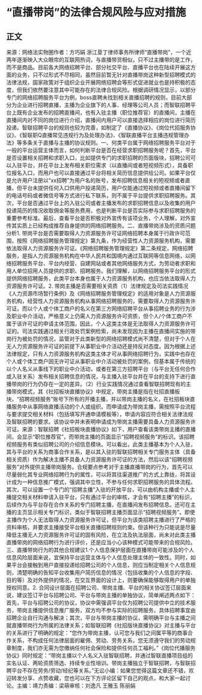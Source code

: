 # “直播带岗”的法律合规风险与应对措施
## 正文
来源：网络法实物圈作者：方巧娟 浙江垦丁律师事务所律师“直播带岗”，一个近两年逐渐映入大众眼帘的互联网热词，与直播带货相似，只不过主播带的是工作，而不是商品。目前各大网络招聘平台、部分社交平台、直播平台也在陆续开展这方面的业务，只不过形式不尽相同，虽然目前暂无针对直播带岗这种新型招聘模式的法律法规，国家政策对于组织企业开展网络招聘会等形式促进就业也是持积极的态度，但我们依然要注意其中可能存在的法律合规风险。根据调研情况显示，以部分专门的网络招聘服务平台为例，boss直聘未找到相关直播招聘的规则，目前大部分为企业进行招聘直播，主播为企业旗下的人事、经理等公司人员；而智联招聘平台上既有企业发布的招聘直播间，也有入驻主播（职位推荐官）的直播间，主播在直播间内对不同的岗位进行介绍，直播间内用户可以直接选择相应的岗位进行简历投递。智联招聘平台的规则也较为完善，如制定了《直播协议》、《岗位代招服务协议》、《智联职Q直播常见违规行为及处理办法》、《智联直播平台主播违规管理办法》等多条关于直播与主播的协议规则。一、何类平台属于网络招聘服务平台对于一般的平台运营主体而言，如何判断平台是否在经营求职招聘服务呢？首先，平台是否设置相关招聘和求职入口，比如提供专门的求职招聘的页面版块，招聘公司可以入驻平台，并在平台上发布相关职位需求（以直播间或者短视频形式），具备职位报名入口，而用户也可以直接通过平台将相关简历信息提供给公司。如果平台仅是允许用户注册以“xx招聘”为用户名的账号，发布招聘信息相关的短视频或者直播，但平台未提供任何入口供用户投递简历，用户仅能通过短视频或者直播间留下的电话号码或者微信号等方式进行私下联系，则不属于平台提供求职招聘服务。其次，平台是否通过平台上的入驻公司或者主播发布的求职招聘信息以及收集的用户投递简历的情况收取佣金等服务费用，也是判断平台是否实际参与求职招聘服务的重要参考标准。最后，查看平台是否积极对外宣传有该项业务，个人理解，对外宣传其实质上已经构成推荐自身提供的网络招聘服务。二、直播带岗涉及的资质问题分析1. 带岗平台是否需要取得人力资源服务许可证网络招聘本身属于行政许可范围，按照《网络招聘服务管理规定》第九条，作为经营性人力资源服务机构，需要依法取得人力资源服务许可证。《网络招聘服务管理规定》第二条规定，网络招聘服务，是指人力资源服务机构在中华人民共和国境内通过互联网等信息网络，以网络招聘服务平台、平台内经营、自建网站或者其他网络服务方式，为劳动者求职和用人单位招用人员提供的求职、招聘服务。我们理解，以网络招聘服务平台的形式提供网络招聘服务，此类平台本身也属于人力资源服务机构，也应当依法取得人力资源服务许可证。2. 带岗主播是否需要相关资质（1）法律规定及司法实践情况《人力资源市场暂行条例》及《网络招聘服务管理规定》的适用对象是人力资源服务机构，经营性人力资源服务机构从事网络招聘服务的，需要取得人力资源服务许可证。而以个人或个体工商户的名义在第三方网络招聘平台从事招聘业务的行为涉及职业中介活动，严格意义上仍需人力资源服务许可资质，但个人/个体工商户不属于该许可证的申请主体范围，因此，个人这类主体是无法取得人力资源服务许可证的。司法实践通过相关行政处罚案例检索，尚未发现因为主播在直播间实施的带岗行为被处罚的情况，监管对于此类新型的网络招聘模式尚不清楚，但对于个人在无人力资源服务许可证的前提下从事职业中介活动还是持反对态度。因为根据上述法律规定，只有人力资源服务机构这类主体才可从事网络招聘行为，实践中也存在个人或个体工商户因无许可证从事职业中介活动被处罚的案例，但基本属于传统的以个人名义从事线下的职业中介活动，或者在第三方招聘平台（与平台无任何合作或入驻关系）发布相关招聘信息的情况，与主播入驻平台并在平台的支持下进行直播带岗的行为仍存在一定的差异。（2）行业实践情况通过查看智联招聘现有的主播带岗模式，其《社招板块直播协议》中规定，带岗主播是指在社招直播板块，“招聘视频服务”账号下所有的开播主播，并以带岗主播的名义，在社招板块直播服务中从事网络直播活动的个人或组织。而申请成为带岗主播，需按照平台流程与要求提交相关材料（包括填写开通申请模板等），申请内容应符合相关法律法规及智联招聘的要求。该协议中并未表明申请成为带岗主播需要具备人力资源服务许可证。来源：智联招聘《社招板块直播协议》如下，用户查看该类带岗主播的直播间，会显示“职位推荐官”，而带岗主播的页面显示“招聘视频服务”的标识。该招聘视频服务有类似招聘公司的介绍信息模块。可以看出，此类主播基本为个人入驻，其与平台的关系为商事合作关系，是以其入驻的智联招聘相关专门服务主体（具备相关资质）作为解决主播不具备人力资源服务许可证的方法，然后以该“招聘视频服务”对外提供主播带岗服务。合规要点参考对于主播直播带岗的行为，首先可以尽量弱化其专业网络招聘行为的属性，可以将其往渠道推广的方式上靠拢，将其设计成为一种信息推广模式，强调其中立性，不参与任何求职招聘服务的具体流程。其次，可以设置一个专门的“招聘主播”入驻的开放平台，可以由机构主播或个人主播提交相关材料申请入驻平台，只有通过平台的审核，才会有“招聘主播”的标识，后续作为与平台存在合作关系的专门招聘主播，在直播间发布招聘信息。还可在主播的主页显示相关专门标识，类似于智联招聘主播页面显示“招聘视频服务”。即使主播作为个人无法取得人力资源服务许可证，但平台为该类招聘主播进行了严格的资料审核，并要求主播接受平台相关直播招聘规则约束。但该种行为只能说是尽量降低主播无人力资源服务许可证的固有风险，在立法及执法层面，尚未对此类主播直播带岗的网络招聘行为进行评价，还是应当小心该种模式可能带来的合规风险。三、直播带岗行为的其他合规建议1.个人信息保护层面在直播带岗可能涉及的个人信息风险层面来说，宜保持平台运营主体与个人信息处理主体的一致性。同时，如果平台会接触到用户直接投递给招聘公司的个人信息，则应当制定相关个人信息规则，清楚明确的告知平台收集用户简历信息的情况（包括收集的个人信息的字段、目的等）及对外提供的情况，在交互界面的设计上，则要确保能够取得用户的单独授权同意。2. 合同设计层面在招聘公司、带岗主播、平台的相关协议签订层面来说，建议签订平台与招聘公司、平台与带岗主播的单独协议，简单阐述两点如下：首先，平台与招聘公司的协议，协议中需强调平台仅为招聘公司提供中立的技术服务，带岗主播提供信息推广服务，双方均不参与实际的招聘服务，具体招聘事宜由招聘企业自行沟通与解决；其次，平台与带岗主播的协议，需明确平台与主播之间就直播带岗行为所属的法律关系；如智联招聘《社招版块直播协议》对主播与平台的关系进行了明确的规定：“您作为带岗主播，认可您与我们之间属平等的商事合作关系，不构成任何法律层面的雇佣、劳动、劳务关系，您无须遵守我们的劳动规章制度，我们亦无需为您缴纳任何社会保险和提供任何员工福利。”《岗位代播服务协议》同时规定：“带岗主播以个人名义入驻智联招聘，并通过智联直播项目组的实名认证、两轮资质筛选、持续专业性培训。带岗主播独立于智联招聘，与智联招聘平台不存在劳务/劳动/经纪等关系。”无讼小编：如果您觉得这篇文章还不错，欢迎转发分享、点赞收藏，您也可以在下方评论区留下自己的观点，和大家一起讨论。主编：靖力责编：梁萌审核：刘逸凡 王雅玉 陈丽娟